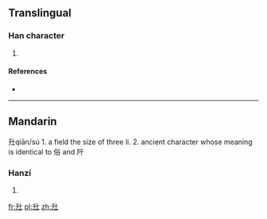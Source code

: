 ==Translingual==

===Han character===
{{Han char|rn=32|rad=土|as=03|sn=6|four=|canj=竹十土 (HJG)}}

# {{defn|Han|sort=土03}}

====References====
* {{Han ref|kx=0224.120|dkj=04891|hdz=10419.080|uh=5731|ud=22321}}

----

==Mandarin==
圱qiān/sú
1. a field the size of three li.
2. ancient character whose meaning is identical to 俗 and 阡

===Hanzi===
{{cmn-hanzi|pin=[[sú]] ([[su2]]), [[qiān]] ([[qian1]])|wg=ch'ang<sup>3</sup>, ch'ien<sup>1</sup>}}

# {{defn|lang=cmn|sort=土03}}

[[fr:圱]]
[[pl:圱]]
[[zh:圱]]
